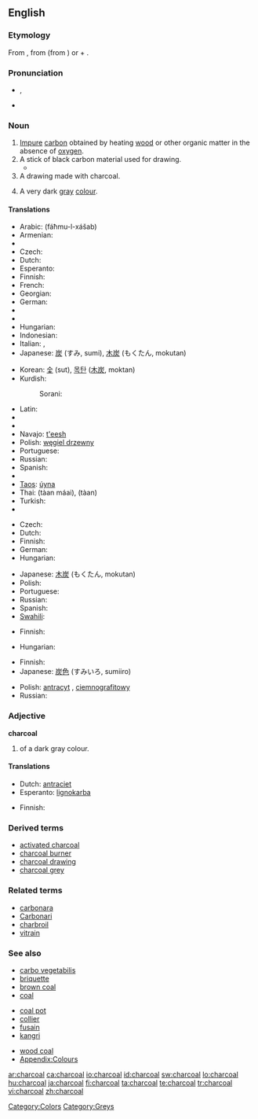 {{wikipedia}}
==English==

===Etymology===
From {{etyl|enm|en}} {{term|charcole|lang=enm}}, from {{term|charren||lang=enm|to turn}} (from {{etyl|ang|en}} {{term|cerran|lang=ang}}) or {{etyl|fro|en}} {{term|charbon|lang=fro}} + {{term|cole|lang=enm}}.

===Pronunciation===
* {{a|RP}} {{IPA|/ˈtʃɑ:.kəʊl/}}, {{SAMPA|/"tSA:k@Ul/}}
* {{audio|en-us-charcoal.ogg|Audio (US)}}

===Noun===
{{en-noun}}

# [[impure|Impure]] [[carbon]] obtained by heating [[wood]] or other organic matter in the absence of [[oxygen]].
# A stick of black carbon material used for drawing.
#*{{quote-book|year=1879|title=The Telephone, the Microphone and the Phonograph|author=Th Du Moncel|page=166|passage=He takes the prepared '''charcoal''' used by artists, brings it to a white heat, and suddenly plunges it in a bath of mercury, of which the globules instantly penetrate the pores of charcoal, and may be said to metallize it.}}
# A drawing made with charcoal.
# {{colour}} A very dark [[gray]] [[colour]].
#: {{color panel|343332}}

====Translations====
{{trans-top|substance}}
* Arabic: {{Arab|[[فحم الخشب]]}} (fáħmu-l-xášab) {{m}}
* Armenian: {{t-|hy|փայտածուխ|tr=p'aytaçux|sc=Armn|xs=Armenian}}
* {{trreq|Chinese}}
* Czech: {{t-|cs|dřevěné uhlí|n}}
* Dutch: {{t+|nl|houtskool|m}}
* Esperanto: {{t-|eo|lignokarbo|xs=Esperanto}}
* Finnish: {{t-|fi|puuhiili}}
* French: {{t+|fr|charbon|m}}
* Georgian: {{t|ka|ხის ნახშირი|tr=xis naxširi|xs=Georgian}}
* German: {{t+|de|Holzkohle|f}}
* {{trreq|Greek}}
* {{trreq|Hebrew}}
* Hungarian: {{t+|hu|faszén}}
* Indonesian: {{t+|id|arang|xs=Indonesian}}
* Italian: {{t+|it|carbone|m}}, {{t-|it|carbonella|f}}
* Japanese: [[炭]] (すみ, sumi), [[木炭]] (もくたん, mokutan)
{{trans-mid}}
* Korean: [[숯]] (sut), [[목탄]] ([[木炭]], moktan)
* Kurdish:
*: Sorani: {{t|ku|خه‌ڵوز|tr=xelluz|sc=ku-Arab}}
* Latin: {{t-|la|carbo|m}}
* {{trreq|Latvian}}
* {{trreq|Lithuanian}}
* Navajo: [[t'eesh]]
* Polish: [[węgiel drzewny]] {{m}}
* Portuguese: {{t+|pt|carvão|m}}
* Russian: {{t|ru|древесный уголь|m|tr=drevésnyj úgol’|sc=Cyrl}}
* Spanish: {{t+|es|carbón|m}}
* {{trreq|Swedish}}
* [[Taos]]: [[úyna]]
* Thai: {{Thai|[[ถ่านไม้]]}} (tàan máai), {{Thai|[[ถ่าน]]}} (tàan)
* Turkish: {{t|tr|odun kömürü}}
* {{trreq|Vietnamese}}
{{trans-bottom}}

{{trans-top|stick used for drawing}}
* Czech: {{t-|cs|uhel|m}}
* Dutch: {{t+|nl|houtskool|m}}
* Finnish: {{t+|fi|hiili}}
* German: {{t+|de|Kohle|f}}
* Hungarian: {{t-|hu|rajzszén}}
{{trans-mid}}
* Japanese: [[木炭]] (もくたん, mokutan)
* Polish: {{t+|pl|węgiel|m}}
* Portuguese: {{t+|pt|carvão|m}}
* Russian: {{t+|ru|уголь|m|tr=úgol’|sc=Cyrl}}
* Spanish: {{t+|es|carboncillo|m}}
* [[Swahili]]: {{t|sw|makaa}}
{{trans-bottom}}

{{trans-top|drawing}}
* Finnish: {{t|fi|hiilipiirros}}
{{trans-mid}}
* Hungarian: {{t|hu|szénrajz}}
{{trans-bottom}}

{{trans-top|colour}}
* Finnish: {{t+|fi|antrasiitti}}
* Japanese: [[炭]][[色]] (すみいろ, sumiiro)
{{trans-mid}}
* Polish: [[antracyt]] {{m}}, [[ciemnografitowy]] {{m}}
* Russian: {{t+|ru|угольный|sc=Cyrl}}
{{trans-bottom}}

===Adjective===
'''charcoal'''

# {{colour}} of a dark gray colour.

====Translations====
{{trans-top|colour}}
* Dutch: [[antraciet]]
* Esperanto: [[lignokarba]]
{{trans-mid}}
* Finnish: {{t+|fi|antrasiitti}}
{{trans-bottom}}

===Derived terms===
* [[activated charcoal]]
* [[charcoal burner]]
* [[charcoal drawing]]
* [[charcoal grey]]

===Related terms===
* [[carbonara]]
* [[Carbonari]]
* [[charbroil]]
* [[vitrain]]

===See also===
{{top3}}
* [[carbo vegetabilis]]
* [[briquette]]
* [[brown coal]]
* [[coal]]
{{mid3}}
* [[coal pot]]
* [[collier]]
* [[fusain]]
* [[kangri]]
{{mid3}}
* [[wood coal]]
* [[Appendix:Colours]]
{{bottom}}

[[Category:Colors]]
[[Category:Greys]]

[[ar:charcoal]]
[[ca:charcoal]]
[[io:charcoal]]
[[id:charcoal]]
[[sw:charcoal]]
[[lo:charcoal]]
[[hu:charcoal]]
[[ja:charcoal]]
[[fi:charcoal]]
[[ta:charcoal]]
[[te:charcoal]]
[[tr:charcoal]]
[[vi:charcoal]]
[[zh:charcoal]]